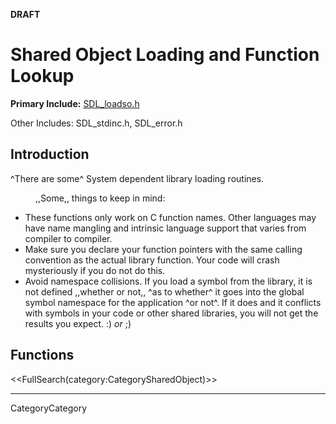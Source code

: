 <!-- #master-page:CategoryTemplate -->
<!-- #master-date:Unknown-Date -->
<!-- format wiki -->
<!-- language en -->
'''DRAFT'''

= Shared Object Loading and Function Lookup =

'''Primary Include:'''  [http://hg.libsdl.org/SDL/file/68dfd6df47da/include/SDL_loadso.h SDL_loadso.h]

Other Includes: SDL_stdinc.h, SDL_error.h


== Introduction ==

^There are some^ System dependent library loading routines.
: ,,Some,, things to keep in mind:
* These functions only work on C function names.  Other languages may have name mangling and intrinsic language support that varies from compiler to compiler.
* Make sure you declare your function pointers with the same calling convention as the actual library function.  Your code will crash mysteriously if you do not do this.
* Avoid namespace collisions.  If you load a symbol from the library, it is not defined ,,whether or not,, ^as to whether^ it goes into the global symbol namespace for the application ^or not^.  If it does and it conflicts with symbols in your code or other shared libraries, you will not get the results you expect. :)  ''or''  ;)

== Functions ==

<<FullSearch(category:CategorySharedObject)>>

----
CategoryCategory
